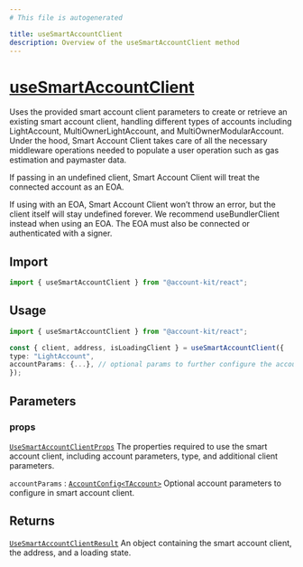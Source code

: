 ```yaml
---
# This file is autogenerated

title: useSmartAccountClient
description: Overview of the useSmartAccountClient method
---
```


# [useSmartAccountClient](https://github.com/alchemyplatform/aa-sdk/blob/main/account-kit/react/src/hooks/useSmartAccountClient.ts)

Uses the provided smart account client parameters to create or retrieve an existing smart account client, handling different types of accounts including LightAccount, MultiOwnerLightAccount, and MultiOwnerModularAccount.
Under the hood, Smart Account Client takes care of all the necessary middleware operations needed to populate a user operation such as gas estimation and paymaster data.

If passing in an undefined client, Smart Account Client will treat the connected account as an EOA.

If using with an EOA, Smart Account Client won’t throw an error, but the client itself will stay undefined forever. We recommend useBundlerClient instead when using an EOA. The EOA must also be connected or authenticated with a signer.

## Import

```ts twoslash
import { useSmartAccountClient } from "@account-kit/react";
```

## Usage

```ts twoslash
import { useSmartAccountClient } from "@account-kit/react";

const { client, address, isLoadingClient } = useSmartAccountClient({
type: "LightAccount",
accountParams: {...}, // optional params to further configure the account
});
```

## Parameters

### props

[`UseSmartAccountClientProps`](https://github.com/alchemyplatform/aa-sdk/blob/main/account-kit/react/src/hooks/useSmartAccountClient.ts#L19)
The properties required to use the smart account client, including account parameters, type, and additional client parameters.

`accountParams` : [`AccountConfig<TAccount>`](https://github.com/alchemyplatform/aa-sdk/blob/main/account-kit/core/src/actions/createAccount.ts#L23)
Optional account parameters to configure in smart account client.

## Returns

[`UseSmartAccountClientResult`](https://github.com/alchemyplatform/aa-sdk/blob/main/account-kit/react/src/hooks/useSmartAccountClient.ts#L24)
An object containing the smart account client, the address, and a loading state.
